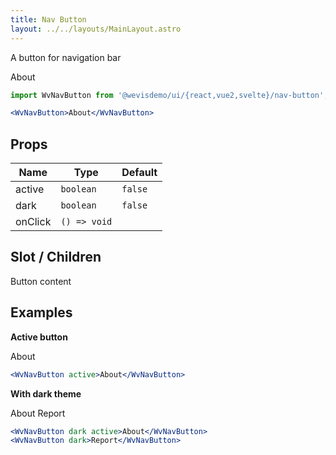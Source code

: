 ```yaml
---
title: Nav Button
layout: ../../layouts/MainLayout.astro
---
```



A button for navigation bar

<WvNavButton>About</WvNavButton>

```jsx
import WvNavButton from '@wevisdemo/ui/{react,vue2,svelte}/nav-button';

<WvNavButton>About</WvNavButton>
```

## Props

| Name    | Type         | Default |
| ------- | ------------ | ------- |
| active  | `boolean`    | `false` |
| dark    | `boolean`    | `false` |
| onClick | `() => void` |         |

## Slot / Children

Button content

## Examples

**Active button**

<WvNavButton active>About</WvNavButton>

```jsx
<WvNavButton active>About</WvNavButton>
```

**With dark theme**

<WvNavButton dark active>About</WvNavButton>
<WvNavButton dark>Report</WvNavButton>

```jsx
<WvNavButton dark active>About</WvNavButton>
<WvNavButton dark>Report</WvNavButton>
```
